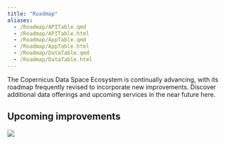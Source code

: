 ```yaml
---
title: "Roadmap"
aliases: 
  - /Roadmap/APITable.qmd
  - /Roadmap/APITable.html
  - /Roadmap/AppTable.qmd
  - /Roadmap/AppTable.html
  - /Roadmap/DataTable.qmd
  - /Roadmap/DataTable.html
---
```


The Copernicus Data Space Ecosystem is continually advancing, with its roadmap frequently revised to incorporate new improvements.
Discover additional data offerings and upcoming services in the near future here.


## Upcoming improvements

![](_images/CDSE_Roadmap_09.07.2024.png)
